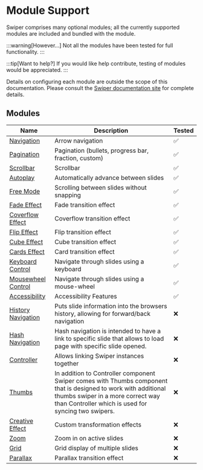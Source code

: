 # Module Support

Swiper comprises many optional modules; all the currently supported modules are included and bundled with the module.

:::warning[However...]
Not all the modules have been tested for full functionality.
:::

:::tip[Want to help?]
If you would like help contribute, testing of modules would be appreciated.
:::

Details on configuring each module are outside the scope of this documentation. Please consult the [Swiper documentation site][Swiper] for complete details.

## Modules

<APITable>

| Name                                                                     | Description                                                                                                                                                                                                | Tested |
|--------------------------------------------------------------------------|------------------------------------------------------------------------------------------------------------------------------------------------------------------------------------------------------------|--------|
| [Navigation](https://swiperjs.com/swiper-api#navigation)                 | Arrow navigation                                                                                                                                                                                           | ✅      |
| [Pagination](https://swiperjs.com/swiper-api#pagination)                 | Pagination (bullets, progress bar, fraction, custom)                                                                                                                                                       | ✅      |
| [Scrollbar](https://swiperjs.com/swiper-api#scrollbar)                   | Scrollbar                                                                                                                                                                                                  | ✅      |
| [Autoplay](https://swiperjs.com/swiper-api#autoplay)                     | Automatically advance between slides                                                                                                                                                                       | ✅      |
| [Free Mode](https://swiperjs.com/swiper-api#free-mode)                   | Scrolling between slides without snapping                                                                                                                                                                  | ✅      |
| [Fade Effect](https://swiperjs.com/swiper-api#fade-effect)               | Fade transition effect                                                                                                                                                                                     | ✅      |
| [Coverflow Effect](https://swiperjs.com/swiper-api#coverflow-effect)     | Coverflow transition effect                                                                                                                                                                                | ✅      |
| [Flip Effect](https://swiperjs.com/swiper-api#flip-effect)               | Flip transition effect                                                                                                                                                                                     | ✅      |
| [Cube Effect](https://swiperjs.com/swiper-api#cube-effect)               | Cube transition effect                                                                                                                                                                                     | ✅      |
| [Cards Effect](https://swiperjs.com/swiper-api#cards-effect)             | Card transition effect                                                                                                                                                                                     | ✅      |
| [Keyboard Control](https://swiperjs.com/swiper-api#keyboard-control)     | Navigate through slides using a keyboard                                                                                                                                                                   | ✅      |
| [Mousewheel Control](https://swiperjs.com/swiper-api#mousewheel-control) | Navigate through slides using a mouse-wheel                                                                                                                                                                | ✅      |
| [Accessibility](https://swiperjs.com/swiper-api#accessibility-a11y)      | Accessibility Features                                                                                                                                                                                     | ✅      |
| [History Navigation](https://swiperjs.com/swiper-api#history-navigation) | Puts slide information into the browsers history, allowing for forward/back navigation                                                                                                                     | ❌      |
| [Hash Navigation](https://swiperjs.com/swiper-api#hash-navigation)       | Hash navigation is intended to have a link to specific slide that allows to load page with specific slide opened.                                                                                          | ❌      |
| [Controller](https://swiperjs.com/swiper-api#controller)                 | Allows linking Swiper instances together                                                                                                                                                                   | ❌      |
| [Thumbs](https://swiperjs.com/swiper-api#thumbs)                         | In addition to Controller component Swiper comes with Thumbs component that is designed to work with additional thumbs swiper in a more correct way than Controller which is used for syncing two swipers. | ❌      |
| [Creative Effect](https://swiperjs.com/swiper-api#creative-effect)       | Custom transformation effects                                                                                                                                                                              | ❌      |
| [Zoom](https://swiperjs.com/swiper-api#zoom)                             | Zoom in on active slides                                                                                                                                                                                   | ❌      |
| [Grid](https://swiperjs.com/swiper-api#grid)                             | Grid display of multiple slides                                                                                                                                                                            | ❌      |
| [Parallax](https://swiperjs.com/swiper-api#parallax)                     | Parallax transition effect                                                                                                                                                                                 | ❌      |

</APITable>

[Swiper]: https://swiperjs.com/
[Swiper documentation]: https://swiperjs.com/swiper-api#parameters